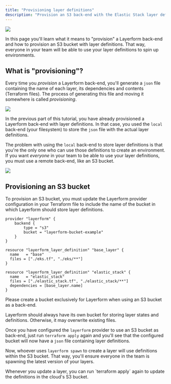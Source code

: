 ```yaml
---
title: "Provisioning layer definitions"
description: "Provision an S3 back-end with the Elastic Stack layer definitions so that developers can use them to spin up development environments later."
---
```


<div className="flex justify-center items-center">
    <img src="../images/cat-spawn.png" className="w-96" />
</div>

In this page you'll learn what it means to "provision" a Layerform back-end and how to provision an S3 bucket with layer definitions. That way, everyone in your team will be able to use your layer definitions to spin up environments.

## What is "provisioning"?

Every time you _provision_ a Layerform back-end, you'll generate a `json` file containing the name of each layer, its dependencies and contents (Terraform files). The process of generating this file and moving it somewhere is called _provisioning_.

![](../images/backend-process.png)

In the previous part of this tutorial, you have already provisioned a Layerform back-end with layer definitions. In that case, you used the `local` back-end (your filesystem) to store the `json` file with the actual layer definitions.

The problem with using the `local` back-end to store layer definitions is that you're the only one who can use those definitions to create an environment. If you want _everyone_ in your team to be able to use your layer definitions, you must use a remote back-end, like an S3 bucket.

![](../images/backend-pull.png)

## Provisioning an S3 bucket

To provision an S3 bucket, you must update the Layerform provider configuration in your Terraform file to include the name of the bucket in which Layerform should store layer definitions.

```hcl
provider "layerform" {
    backend {
        type = "s3"
        bucket = "layerform-bucket-example"
    }
}

resource "layerform_layer_definition" "base_layer" {
  name   = "base"
  files = ["./eks.tf", "./eks/**"]
}

resource "layerform_layer_definition" "elastic_stack" {
  name   = "elastic_stack"
  files = ["./elastic_stack.tf", "./elastic_stack/**"]
  dependencies = [base_layer.name]
}
```

<Warning>
Please create a bucket exclusively for Layerform when using an S3 bucket as a back-end.

Layerform should always have its own bucket for storing layer states and definitions. Otherwise, it may overwrite existing files.

</Warning>

Once you have configured the `layerform` provider to use an S3 bucket as back-end, just run `terraform apply` again and you'll see that the configured bucket will now have a `json` file containing layer definitions.

Now, whoever uses `layerform spawn` to create a layer will use definitions within the S3 bucket. That way, you'll ensure everyone in the team is spawning the latest version of your layers.

<Note>
    Whenever you update a layer, you can run `terraform apply` again to update
    the definitions in the cloud's S3 bucket.
</Note>
